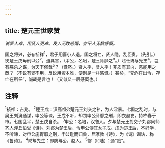 ```yaml
---
---
---
```

title: 楚元王世家赞
---



*说贤人难，用贤人更难。发人无数感慨，亦平人无数感慨。*

国之将兴，必有祯祥<sup>1</sup>，君子用而小人退。国之将亡，贤人隐，乱臣贵。（先引。）使楚王戊毋刑申公<sup>2</sup>，遵其言，（申公，名培，楚王胥靡之<sup>3</sup>。）赵任防与先生<sup>4</sup>，岂有篡杀之谋，为天下僇哉<sup>5</sup>？（慨然。）贤人乎，贤人乎！非质有其内，恶能用之哉？（不说有贤不用，反说用资本难，便别是一样感慨。）甚矣，“安危在出令，存亡在所任”，诚哉是言也！（又似又一层感慨也。）

## 注释

<sup>1</sup>祯祥：吉兆。
<sup>2</sup>楚王戊：汉高祖弟楚元王刘交之孙，为人淫暴。七国之乱时，与吴王刘濞通谋，申公等谏，王戊不听，却罚申公胥靡之刑，即衣赭衣，持杵春于市。七国乱平，楚王戊自杀。
<sup>3</sup>申公：名培，汉鲁人。夕与楚元王刘交子刘郢同师齐人浮丘伯受《诗》。刘郢为楚王后，令申公傅其太子戊。戊为楚王后，不好学，不听谏，对申公施胥靡之刑，申公耻而归鲁，居家教《诗》，为《诗》训诂，称《鲁诗》。
<sup>4</sup>防与先生：即防与公，赵人。
<sup>5</sup>僇（lù陆）：通“戮”。